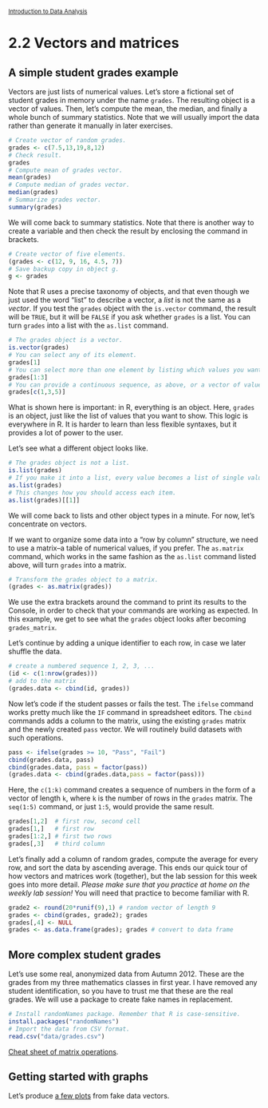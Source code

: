 <style>@import url(style.css);</style>
<small>[Introduction to Data Analysis](index.html)</small>

# 2.2 Vectors and matrices

## A simple student grades example

Vectors are just lists of numerical values. Let's store a fictional set of student grades in memory under the name `grades`. The resulting object is a vector of values. Then, let's compute the mean, the median, and finally a whole bunch of summary statistics. Note that we will usually import the data rather than generate it manually in later exercises.

```r
# Create vector of random grades.
grades <- c(7.5,13,19,8,12)
# Check result.
grades
# Compute mean of grades vector.
mean(grades)
# Compute median of grades vector.
median(grades)
# Summarize grades vector.
summary(grades)
```

We will come back to summary statistics. Note that there is another way to create a variable and then check the result by enclosing the command in brackets.

```r
# Create vector of five elements.
(grades <- c(12, 9, 16, 4.5, 7))
# Save backup copy in object g.
g <- grades
```
Note that R uses a precise taxonomy of objects, and that even though we just used the word "list" to describe a vector, a *list* is not the same as a *vector*. If you test the `grades` object with the `is.vector` command, the result will be `TRUE`, but it will be `FALSE` if you ask whether `grades` is a list. You can turn `grades` into a list with the `as.list` command.

```r
# The grades object is a vector.
is.vector(grades)
# You can select any of its element.
grades[1]
# You can select more than one element by listing which values you want.
grades[1:3]
# You can provide a continuous sequence, as above, or a vector of values.
grades[c(1,3,5)]
```

What is shown here is important: in R, everything is an object. Here, `grades` is an object, just like the list of values that you want to show. This logic is everywhere in R. It is harder to learn than less flexible syntaxes, but it provides a lot of power to the user.

Let's see what a different object looks like.

```r
# The grades object is not a list.
is.list(grades)
# If you make it into a list, every value becomes a list of single values.
as.list(grades)
# This changes how you should access each item.
as.list(grades)[[1]]
```

We will come back to lists and other object types in a minute. For now, let's concentrate on vectors.

If we want to organize some data into a "row by column" structure, we need to use a matrix--a table of numerical values, if you prefer. The `as.matrix` command, which works in the same fashion as the `as.list` command listed above, will turn `grades` into a matrix.

```r
# Transform the grades object to a matrix.
(grades <- as.matrix(grades))
```

We use the extra brackets around the command to print its results to the Console, in order to check that your commands are working as expected. In this example, we get to see what the `grades` object looks after becoming `grades_matrix`.

Let's continue by adding a unique identifier to each row, in case we later shuffle the data.

```r
# create a numbered sequence 1, 2, 3, ...
(id <- c(1:nrow(grades)))
# add to the matrix
(grades.data <- cbind(id, grades))       
```

Now let's code if the student passes or fails the test. The `ifelse` command works pretty much like the `IF` command in spreadsheet editors. The `cbind` commands adds a column to the matrix, using the existing `grades` matrix and the newly created `pass` vector. We will routinely build datasets with such operations.

```r
pass <- ifelse(grades >= 10, "Pass", "Fail")
cbind(grades.data, pass)
cbind(grades.data, pass = factor(pass))
(grades.data <- cbind(grades.data,pass = factor(pass)))
```

Here, the `c(1:k)` command creates a sequence of numbers in the form of a vector of length `k`, where `k` is the number of rows in the `grades` matrix. The `seq(1:5)` command, or just `1:5`, would provide the same result.

```r
grades[1,2]  # first row, second cell
grades[1,]   # first row
grades[1:2,] # first two rows
grades[,3]   # third column
```

Let's finally add a column of random grades, compute the average for every row, and sort the data by ascending average. This ends our quick tour of how vectors and matrices work (together), but the lab session for this week goes into more detail. *Please make sure that you practice at home on the weekly lab session!* You will need that practice to become familiar with R.

```r
grade2 <- round(20*runif(9),1) # random vector of length 9
grades <- cbind(grades, grade2); grades 
grades[,4] <- NULL
grades <- as.data.frame(grades); grades # convert to data frame
```

## More complex student grades

Let's use some real, anonymized data from Autumn 2012. These are the grades from my three mathematics classes in first year. I have removed any student identification, so you have to trust me that these are the real grades. We will use a package to create fake names in replacement.

```r
# Install randomNames package. Remember that R is case-sensitive.
install.packages("randomNames")
# Import the data from CSV format.
read.csv("data/grades.csv")
```

[Cheat sheet of matrix operations](https://gastonsanchez.wordpress.com/2012/08/30/cheat-sheet-of-matrix-operations-in-r/).

## Getting started with graphs

Let's produce [a few plots](http://flowingdata.com/2012/12/17/getting-started-with-charts-in-r/) from fake data vectors.
